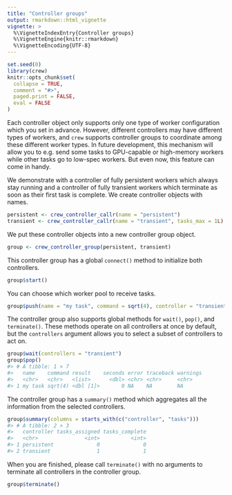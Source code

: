 ```yaml
---
title: "Controller groups"
output: rmarkdown::html_vignette
vignette: >
  %\VignetteIndexEntry{Controller groups}
  %\VignetteEngine{knitr::rmarkdown}
  %\VignetteEncoding{UTF-8}
---
```


```r
set.seed(0)
library(crew)
knitr::opts_chunk$set(
  collapse = TRUE,
  comment = "#>",
  paged.print = FALSE,
  eval = FALSE
)
```

Each controller object only supports only one type of worker configuration which you set in advance. However, different controllers may have different types of workers, and `crew` supports controller groups to coordinate among these different worker types. In future development, this mechanism will allow you to e.g. send some tasks to GPU-capable or high-memory workers while other tasks go to low-spec workers. But even now, this feature can come in handy.

We demonstrate with a controller of fully persistent workers which always stay running and a controller of fully transient workers which terminate as soon as their first task is complete. We create controller objects with names.

```r
persistent <- crew_controller_callr(name = "persistent")
transient <- crew_controller_callr(name = "transient", tasks_max = 1L)
```

We put these controller objects into a new controller group object.

```r
group <- crew_controller_group(persistent, transient)
```

This controller group has a global `connect()` method to initialize both controllers.

```r
group$start()
```

You can choose which worker pool to receive tasks.

```r
group$push(name = "my task", command = sqrt(4), controller = "transient")
```

The controller group also supports global methods for `wait()`, `pop()`, and `terminate()`. These methods operate on all controllers at once by default, but the `controllers` argument allows you to select a subset of controllers to act on.

```r
group$wait(controllers = "transient")
group$pop()
#> # A tibble: 1 × 7
#>   name    command result    seconds error traceback warnings
#>   <chr>   <chr>   <list>      <dbl> <chr> <chr>     <chr>
#> 1 my task sqrt(4) <dbl [1]>       0 NA    NA        NA
```

The controller group has a `summary()` method which aggregates all the information from the selected controllers.

```r
group$summary(columns = starts_with(c("controller", "tasks")))
#> # A tibble: 2 × 3
#>   controller tasks_assigned tasks_complete
#>   <chr>               <int>          <int>
#> 1 persistent              0              0
#> 2 transient               1              1
```

When you are finished, please call `terminate()` with no arguments to terminate all controllers in the controller group.

```r
group$terminate()
```
